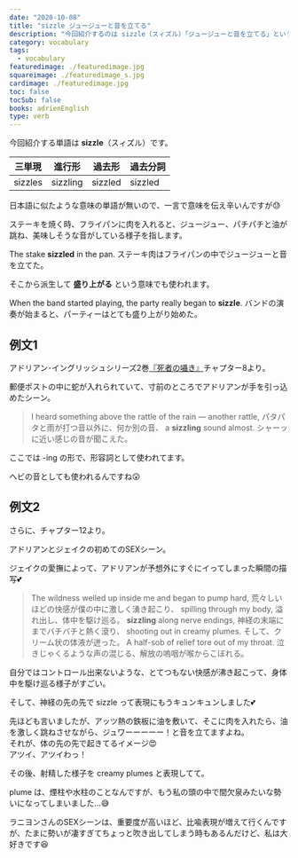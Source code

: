 ```yaml
---
date: "2020-10-08"
title: "sizzle ジュージューと音を立てる"
description: "今回紹介するのは sizzle（スィズル）「ジュージューと音を立てる」という意味の動詞です。例文は、アドリアン･イングリッシュシリーズ2巻『死者の囁き』より"
category: vocabulary
tags:
  - vocabulary
featuredimage: ./featuredimage.jpg
squareimage: ./featuredimage_s.jpg
cardimage: ./featuredimage.jpg
toc: false
tocSub: false
books: adrienEnglish
type: verb
---
```



今回紹介する単語は __sizzle__（スィズル）です。

|三単現|進行形|過去形|過去分詞|
|---|---|---|---|
|sizzles|sizzling|sizzled|sizzled|

日本語に似たような意味の単語が無いので、一言で意味を伝え辛いんですが😓

ステーキを焼く時、フライパンに肉を入れると、ジュージュー、パチパチと油が跳ね、美味しそうな音がしている様子を指します。

<div class="example">
The stake <strong>sizzled</strong> in the pan.
<span>ステーキ肉はフライパンの中でジュージューと音を立てた。</span>
</div>

そこから派生して __盛り上がる__ という意味でも使われます。

<div class="example">
When the band started playing, the party really began to <strong>sizzle</strong>.
<span>バンドの演奏が始まると、パーティーはとても盛り上がり始めた。</span>
</div>

## 例文1

アドリアン･イングリッシュシリーズ2巻[『死者の囁き』](/mm-romance/a-dangerous-thing/)チャプター8より。

郵便ポストの中に蛇が入れられていて、寸前のところでアドリアンが手を引っ込めたシーン。

<Blockquote book srcBook="dangerousThing" lang="en" chapter="8">
I heard something above the rattle of the rain — another rattle,
<span>パタパタと雨が打つ音以外に、何か別の音、</span>
a <strong>sizzling</strong> sound almost.
<span>シャーッに近い感じの音が聞こえた。</span>
</Blockquote>

ここでは -ing の形で、形容詞として使われてます。

ヘビの音としても使われるんですね😲

## 例文2

さらに、チャプター12より。

アドリアンとジェイクの初めてのSEXシーン。

ジェイクの愛撫によって、アドリアンが予想外にすぐにイってしまった瞬間の描写💕

<Blockquote book srcBook="dangerousThing" lang="en" chapter="12">
The wildness welled up inside me and began to pump hard,
<span>荒々しいほどの快感が僕の中に激しく湧き起こり、</span>
spilling through my body,
<span>溢れ出し、体中を駆け巡る。</span>
<strong>sizzling</strong> along nerve endings,
<span>神経の末端にまでバチバチと熱く滾り、</span>
shooting out in creamy plumes.
<span>そして、クリーム状の体液が迸った。</span>
A half-sob of relief tore out of my throat.
<span>泣きじゃくるような声の混じる、解放の嗚咽が喉からこぼれる。</span>
</Blockquote>

自分ではコントロール出来ないような、とてつもない快感が沸き起こって、身体中を駆け巡る様子がすごい。

そして、神経の先の先で sizzle って表現にもうキュンキュンしました💕

先ほども言いましたが、アッツ熱の鉄板に油を敷いて、そこに肉を入れたら、油を激しく跳ねさせながら、ジュワーーーーー！と音を立てますよね。  
それが、体の先の先で起きてるイメージ😍  
アツイ、アツイわっ！

その後、射精した様子を creamy plumes と表現してて。

plume は、煙柱や水柱のことなんですが、もう私の頭の中で間欠泉みたいな勢いになってしまいました…😅

ラニヨンさんのSEXシーンは、重要度が高いほど、比喩表現が増えて行くんですが、たまに勢いが凄すぎてちょっと吹き出してしまう時もあるんだけど、私は大好きです😆

<VocabularyFooter book="dangerousThing" />
